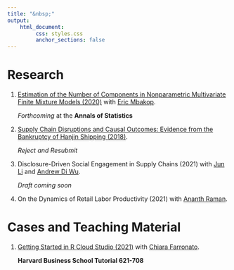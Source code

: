 ```yaml
---
title: "&nbsp;"
output: 
    html_document:
         css: styles.css
         anchor_sections: false
---
```


<!-- Global site tag (gtag.js) - Google Analytics -->
<script async src="https://www.googletagmanager.com/gtag/js?id=UA-165847699-1"></script>
<script>
  window.dataLayer = window.dataLayer || [];
  function gtag(){dataLayer.push(arguments);}
  gtag('js', new Date());

  gtag('config', 'UA-165847699-1');
</script>


<link rel="stylesheet" href="styles.css" type="text/css">

# Research

1. [Estimation of the Number of Components in Nonparametric Multivariate Finite Mixture Models (2020)](https://www.dropbox.com/s/cxkmkbzp9b1azke/paper_draft_jun_2020.pdf?dl=0) with [Eric Mbakop](https://wpsites.ucalgary.ca/eric-mbakop/).

    *Forthcoming* at the  **Annals of Statistics** 
    
2. [Supply Chain Disruptions and Causal Outcomes: Evidence from the Bankruptcy of Hanjin Shipping (2018) ](https://papers.ssrn.com/sol3/papers.cfm?abstract_id=3293272).
    
      *Reject and Resubmit* 
  
3. Disclosure-Driven Social Engagement in Supply Chains (2021) with [Jun Li](https://sites.google.com/a/umich.edu/junli/) and [Andrew Di Wu](https://sites.google.com/site/diandrewwu/).

      *Draft coming soon*
      
4. On the Dynamics of Retail Labor Productivity (2021) with [Ananth Raman](https://www.hbs.edu/faculty/Pages/profile.aspx?facId=6534).



# Cases and Teaching Material

1. [Getting Started in R Cloud Studio (2021)](https://www.hbs.edu/faculty/Pages/item.aspx?num=59552) with [Chiara Farronato](https://www.hbs.edu/faculty/Pages/profile.aspx?facId=775022).

   **Harvard Business School Tutorial 621-708**
